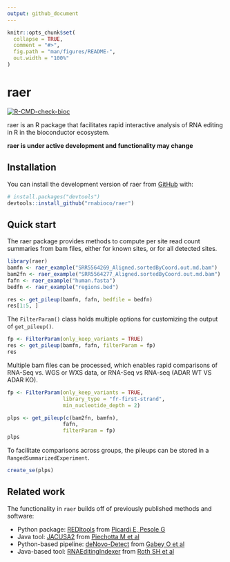 ```yaml
---
output: github_document
---
```


<!-- README.md is generated from README.Rmd. Please edit that file -->

```r
knitr::opts_chunk$set(
  collapse = TRUE,
  comment = "#>",
  fig.path = "man/figures/README-",
  out.width = "100%"
)
```

# raer

<!-- badges: start -->
[![R-CMD-check-bioc](https://github.com/rnabioco/raer/actions/workflows/check-bioc.yml/badge.svg)](https://github.com/rnabioco/raer/actions/workflows/check-bioc.yml)
<!-- badges: end -->

raer is an R package that facilitates rapid interactive analysis of RNA editing in R in the bioconductor ecosystem. 

**raer is under active development and functionality may change** 

## Installation

You can install the development version of raer from [GitHub](https://github.com/) with:

``` r
# install.packages("devtools")
devtools::install_github("rnabioco/raer")
```

## Quick start

The raer package provides methods to compute per site read count summaries from bam files, either for known sites, or for all detected sites.

```r
library(raer)
bamfn <- raer_example("SRR5564269_Aligned.sortedByCoord.out.md.bam")
bam2fn <- raer_example("SRR5564277_Aligned.sortedByCoord.out.md.bam")
fafn <- raer_example("human.fasta")
bedfn <- raer_example("regions.bed")

res <- get_pileup(bamfn, fafn, bedfile = bedfn)
res[1:5, ]
```

The `FilterParam()` class holds multiple options for customizing the output of 
`get_pileup()`.

```r
fp <- FilterParam(only_keep_variants = TRUE)
res <- get_pileup(bamfn, fafn, filterParam = fp)
res
```

Multiple bam files can be processed, which enables rapid comparisons of RNA-Seq vs. WGS or WXS data, or RNA-Seq vs RNA-seq (ADAR WT VS ADAR KO).

```r
fp <- FilterParam(only_keep_variants = TRUE,
                  library_type = "fr-first-strand",
                  min_nucleotide_depth = 2)

plps <- get_pileup(c(bam2fn, bamfn), 
                  fafn, 
                  filterParam = fp)
plps
```

To facilitate comparisons across groups, the pileups can be stored in a 
`RangedSummarizedExperiment`. 

```r
create_se(plps)
```

## Related work

The functionality in `raer` builds off of previously published methods and software:  

 - Python package: [REDItools](https://github.com/BioinfoUNIBA/REDItools) from [Picardi E, Pesole G](https://doi.org/10.1093/bioinformatics/btt287)   
 - Java tool: [JACUSA2](https://github.com/dieterich-lab/JACUSA2)  from [Piechotta M et al ](https://doi.org/10.1186/s12859-016-1432-8)    
 - Python-based pipeline: [deNovo-Detect](https://github.com/a2iEditing/deNovo-Detect) from [Gabey O et al ](https://doi.org/10.1038/s41467-022-28841-4)   
 - Java-based tool: [RNAEditingIndexer](https://github.com/a2iEditing/RNAEditingIndexer) from [Roth SH et al](https://doi.org/10.1038/s41592-019-0610-9)  



